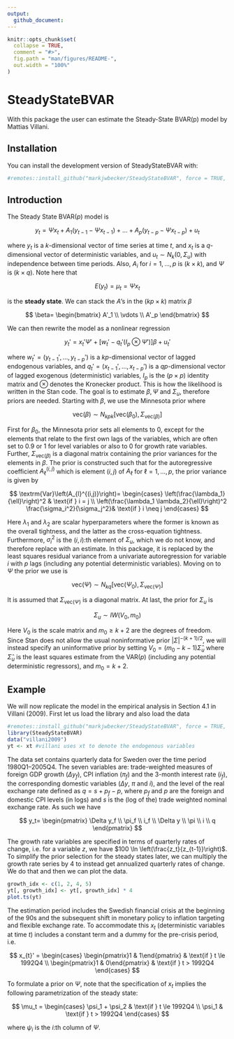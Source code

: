 ```yaml
---
output:
  github_document:
---
```


<!-- README.md is generated from README.Rmd. Please edit that file -->

```r
knitr::opts_chunk$set(
  collapse = TRUE,
  comment = "#>",
  fig.path = "man/figures/README-",
  out.width = "100%"
)
```

# SteadyStateBVAR

<!-- badges: start -->
<!-- badges: end -->

With this package the user can estimate the Steady-State BVAR(p) model by Mattias Villani.

## Installation

You can install the development version of SteadyStateBVAR with:

```r
#remotes::install_github("markjwbecker/SteadyStateBVAR", force = TRUE, upgrade = "never")
```
## Introduction

The Steady State BVAR($p$) model is

$$
y_t = \Psi x_t + A_1(y_{t-1}-\Psi x_{t-1})+\dots+A_p(y_{t-p}-\Psi x_{t-p})+u_t
$$

where $y_t$ is a $k$-dimensional vector of time series at time $t$, and $x_t$ is a $q$-dimensional vector of deterministic variables, and $u_t \sim N_k(0,\Sigma_u)$ with independence between time periods. Also, $A_i$ for $i=1,\dots,p$ is $(k \times k)$, and $\Psi$ is $(k \times q)$. Note here that


$$
E(y_t)=\mu_t=\Psi x_t
$$

is the **steady state**. We can stack the $A$'s in the $(kp \times k)$ matrix $\beta$

$$
\beta=
\begin{bmatrix}
A'_1 \\ 
\vdots  \\
A'_p
\end{bmatrix}
$$

We can then rewrite the model as a nonlinear regression

$$
y_t' =x_t'\Psi' + \left[w_t'-q_t'(I_p \otimes \Psi') \right]\beta +u_t'
$$

where $w_t'=(y_{t-1}',\dots,y_{t-p}')$ is a $kp$-dimensional vector of lagged endogenous variables, and $q_t'=(x_{t-1}',\dots,x_{t-p}')$ is a $qp$-dimensional vector of lagged exogenous (deterministic) variables, $I_p$ is the $(p \times p)$ identity matrix and $\otimes$ denotes the Kronecker product. This is how the likelihood is written in the Stan code. The goal is to estimate $\beta, \Psi$ and $\Sigma_u$, therefore priors are needed. Starting with $\beta$, we use the Minnesota prior where


$$
\textrm{vec}(\beta) \sim N_{kpk}\left[\textrm{vec}(\beta_0),\Sigma_{\textrm{vec}(\beta)}\right]
$$

First for $\beta_0$, the Minnesota prior sets all elements to $0$, except for the elements that relate to the first own lags of the variables, which are often set to $0.9$ or $1$ for level variables or also to $0$ for growth rate variables. Further, $\Sigma_{\textrm{vec}(\beta)}$ is a diagonal matrix containing the prior variances for the elements in $\beta$. The prior is constructed such that for the autoregressive coefficient $A_{\ell}^{(i,j)}$ which is element $\left(i,j\right)$ of $A_{\ell}$ for $\ell=1,\dots,p,$ the prior variance is given by


$$
\textrm{Var}\left(A_{l}^{(i,j)}\right)=
\begin{cases}
\left(\frac{\lambda_1}{\ell}\right)^2 & \text{if } i = j \\
\left(\frac{\lambda_1 \lambda_2}{\ell}\right)^2 \frac{\sigma_i^2}{\sigma_j^2}& \text{if } i \neq j
\end{cases}
$$


Here $\lambda_1$ and $\lambda_2$ are scalar hyperparameters where the former is known as the overall tightness, and the latter as the cross-equation tightness. Furthermore, $\sigma_i^2$ is the $(i,i)$:th element of $\Sigma_u$, which we do not know, and therefore replace with an estimate. In this package, it is replaced by the least squares residual variance from a univariate autoregression for variable $i$ with $p$ lags (including any potential deterministic variables). Moving on to $\Psi$ the prior we use is


$$
\textrm{vec}(\Psi) \sim N_{kq}\left[\textrm{vec}(\Psi_0),\Sigma_{\textrm{vec}(\Psi)}\right]
$$

It is assumed that $\Sigma_{\textrm{vec}(\Psi)}$ is a diagonal matrix. At last, the prior for $\Sigma_u$ is


$$
\Sigma_u \sim IW(V_0,m_0)
$$

Here $V_0$ is the scale matrix and $m_0\geq k+2$ are the degrees of freedom. Since Stan does not allow the usual noninformative prior $\left|\Sigma \right|^{-(k+1)/2}$, we will instead specify an uninformative prior by setting $V_0=(m_0-k-1)\hat{\Sigma}_u$ where $\hat{\Sigma}_u$ is the least squares estimate from the VAR($p$) (including any potential deterministic regressors), and $m_0=k+2$.

## Example

We will now replicate the model in the empirical analysis in Section 4.1 in Villani (2009). First let us load the library and also load the data

```r
#remotes::install_github("markjwbecker/SteadyStateBVAR", force = TRUE, upgrade = "never")
library(SteadyStateBVAR)
data("villani2009")
yt <- xt #villani uses xt to denote the endogenous variables
```
The data set contains quarterly data for Sweden over the time period 1980Q1–2005Q4. The seven variables are: trade-weighted measures of foreign GDP growth $(\Delta y_f)$, CPI inflation $(\pi_f)$ and the 3-month interest rate $(i_f)$, the corresponding domestic variables ($\Delta y$, $\pi$ and $i$), and the level of the real exchange rate defined as $q=s+p_f-p$, where $p_f$ and $p$ are the foreign and domestic CPI levels (in logs) and $s$ is the (log of the) trade weighted nominal exchange rate. As such we have

$$
y_t=
\begin{pmatrix}
\Delta y_f \\
\pi_f \\
i_f \\
\Delta y \\
\pi \\
i \\
q
\end{pmatrix}
$$

The growth rate variables are specified in terms of quarterly rates of change, i.e. for a variable $z$, we have $100 \ln \left(\frac{z_t}{z_{t-1}}\right)$. To simplify the prior selection for the steady states later, we can multiply the growth rate series by $4$ to instead get annualized quarterly rates of change. We do that and then we can plot the data.

```r
growth_idx <- c(1, 2, 4, 5)
yt[, growth_idx] <- yt[, growth_idx] * 4
plot.ts(yt)
```

The estimation period includes the Swedish financial crisis at the beginning of the 90s and the subsequent shift in monetary policy to inflation targeting and flexible exchange rate. To accommodate this $x_t$ (deterministic variables at time $t$) includes a constant term and a dummy for the pre-crisis period, i.e.


$$
x_{t}' =
\begin{cases}
\begin{pmatrix}1 & 1\end{pmatrix} & \text{if } t \le 1992Q4 \\
\begin{pmatrix}1 & 0\end{pmatrix} & \text{if } t > 1992Q4
\end{cases}
$$

To formulate a prior on $\Psi$, note that the specification of $x_t$ implies the following parametrization of the steady state:


$$
\mu_t =
\begin{cases}
\psi_1 + \psi_2 & \text{if } t \le 1992Q4 \\
\psi_1 & \text{if } t > 1992Q4
\end{cases}
$$

where $\psi_i$ is the $i$:th column of $\Psi$.